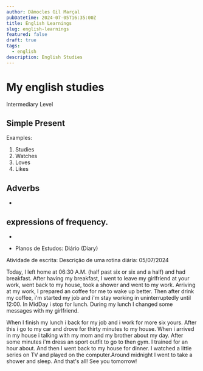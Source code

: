 ```yaml
---
author: Dâmocles Gil Marçal
pubDatetime: 2024-07-05T16:35:00Z
title: English Learnings
slug: english-learnings
featured: false
draft: true
tags:
  - english
description: English Studies
---
```


# My english studies

Intermediary Level

## Simple Present

Examples:

1. Studies
2. Watches
3. Loves
4. Likes

## Adverbs

-

## expressions of frequency.

-

- Planos de Estudos: Diário (Diary)

Atividade de escrita: Descrição de uma rotina diária: 05/07/2024

Today, I left home at 06:30 A.M. (half past six or six and a half) and had breakfast. After having my breakfast, I went to leave my girlfriend at your work, went back to my house, took a shower and went to my work. Arriving at my work, I prepared an coffee for me to wake up better. Then after drink my coffee, i'm started my job and i'm stay working in uninterruptedly until 12:00. In MidDay i stop for lunch. During my lunch I changed some messages with my girlfriend.

When I finish my lunch i back for my job and i work for more six yours. After this i go to my car and drove for thirty minutes to my house. When i arrived in my house i talking with my mom and my brother about my day. After some minutes i'm dress an sport outfit to go to then gym. I trained for an hour about. And then I went back to my house for dinner.
I watched a little series on TV and played on the computer.Around midnight I went to take a shower and sleep. And that's all! See you tomorrow!
